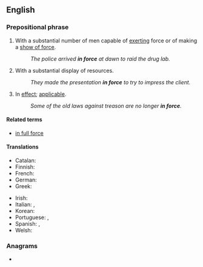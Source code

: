 {{also|inforce}}
==English==

===Prepositional phrase===
{{en-PP}}

# With a substantial number of men capable of [[exerting]] force or of making a [[show of force]].
#: ''The police arrived '''in force''' at dawn to raid the drug lab.''
# With a substantial display of resources.
#: ''They made the presentation '''in force''' to try to impress the client.''
# {{lb|en|law|insurance}} In [[effect]]; [[applicable]].
#: ''Some of the old laws against treason are no longer '''in force'''.''

====Related terms====
* [[in full force]]

====Translations====
{{trans-top|applicable}}
* Catalan: {{t+|ca|vigent}}
* Finnish: {{t+|fi|voimassa}}
* French: {{t+|fr|en vigueur}}
* German: {{t+|de|in Kraft}}
* Greek: {{t|el|εν ισχύι}}
{{trans-mid}}
* Irish: {{t|ga|i bhfeidhm}}
* Italian: {{t+|it|vigente}}, {{t|it|in vigore}}
* Korean: {{t|ko|유효한}}
* Portuguese: {{t|pt|em vigor}}, {{t+|pt|vigente}}
* Spanish: {{t|es|en vigor}}, {{t+|es|vigente}}
* Welsh: {{t|cy|mewn grym}}
{{trans-bottom}}

===Anagrams===
* {{anagrams|en|a=cefinor|Conifer|conifer|fir-cone|force in}}